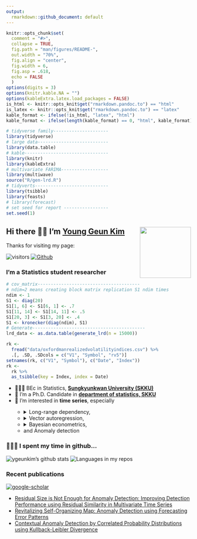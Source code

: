 ```yaml
---
output: 
  rmarkdown::github_document: default
---
```


```r
knitr::opts_chunk$set(
  comment = "#>",
  collapse = TRUE,
  fig.path = "man/figures/README-",
  out.width = "70%",
  fig.align = "center",
  fig.width = 6,
  fig.asp = .618,
  echo = FALSE
  )
options(digits = 3)
options(knitr.kable.NA = "")
options(kableExtra.latex.load_packages = FALSE)
is_html <- knitr::opts_knit$get("rmarkdown.pandoc.to") == "html"
is_latex <- knitr::opts_knit$get("rmarkdown.pandoc.to") == "latex"
kable_format <- ifelse(!is_html, "latex", "html")
kable_format <- ifelse(length(kable_format) == 0, "html", kable_format) # for excecutable
```

```r
# tidyverse family---------------------
library(tidyverse)
# large data---------------------------
library(data.table)
# kable--------------------------------
library(knitr)
library(kableExtra)
# multivariate FARIMA------------------
library(multiwave)
source("R/gen-lrd.R")
# tidyverts----------------------------
library(tsibble)
library(feasts)
# library(forecast)
# set seed for report -----------------
set.seed(1)
```

## Hi there 👋🏼 I'm [Young Geun Kim](https://ygeunkim.github.io) <a href='https://ygeunkim.github.io'><img src='man/images/ygeunlogo.png' align="right" height="139" /></a>

Thanks for visiting my page:

<!-- badges: start -->
![visitors](https://visitor-badge.laobi.icu/badge?page_id=ygeunkim.ygeunkim)
[![Github](https://img.shields.io/github/followers/ygeunkim?label=Follow&style=social)](https://github.com/ygeunkim)
<!-- badges: end -->

### I'm a Statistics student researcher

```r
# cov_matrix---------------------------------------
# ndim=2 means creating block matrix replication S1 ndim times
ndim <- 1
S1 <- diag(20)
S1[1, 6] <- S1[6, 1] <- .7
S1[11, 14] <- S1[14, 11] <- .5
S1[20, 3] <- S1[3, 20] <- .4
S1 <- kronecker(diag(ndim), S1)
# Generate-------------------------------------------
lrd_data <- as.data.table(generate_lrd(n = 15000))
```

```r
rk <- 
  fread("data/oxfordmanrealizedvolatilityindices.csv") %>% 
  .[, .SD, .SDcols = c("V1", "Symbol", "rv5")]
setnames(rk, c("V1", "Symbol"), c("Date", "Index"))
rk <- 
  rk %>% 
  as_tsibble(key = Index, index = Date)
```

<ul>
  <li>🧑🏼‍🎓 BEc in Statistics, <a href="https://www.skku.edu/eng/"><strong>Sungkyunkwan University (SKKU)</strong></a></li>
  <li>🔭 I’m a Ph.D. Candidate in <a href="https://stat.skku.edu/stat/index.do"><strong>department of statistics, SKKU</strong></a></li>
  <li>🤔 I’m interested in <strong>time series</strong>, especially</li>
    <ul>
      <li>
        <details>
          <summary>Long-range dependency,</summary>
```r
lrd_data %>% 
  mutate(id = 1:n()) %>% 
  pivot_longer(-id, names_to = "name", values_to = "value") %>% 
  ggplot(aes(x = id)) +
  geom_path(aes(y = value, colour = name), alpha = .5, show.legend = FALSE) +
  theme_minimal() +
  labs(
    x = element_blank(),
    y = element_blank(),
    title = "Generated LRD Time Series"
  )
```
        </details>
      </li>
      <li>
        <details>
          <summary>Vector autoregression,</summary>
```r
rk %>% 
  filter_index("2015" ~ "2019") %>% 
  autoplot(rv5, alpha = .6) +
  theme_minimal() +
  theme(
    legend.position = "bottom"
  ) +
  scale_color_viridis_d(option = "A") +
  labs(
    x = element_blank(),
    y = "5-min Realized Variance",
    title = "Realized Volatility of Financial Assets (data from Oxford-Man)",
  )
```
        <ul><li>Modeling and forecasting</li></ul>
        <ul><li>High dimensional time series</li></ul>
        <ul><li>Heterogeneous autoregression (HAR)</li></ul>
        </details>
      </li>
      <li>
        <details>
        <summary>Bayesian econometrics,</summary>
          <ul><li>Bayesian VAR modeling</li></ul>
          <ul><li>Nowcasting</li></ul>
        </details>
      </li>
      <li>and Anomaly detection</li>
    </ul>
</ul>

### 🧑🏼‍💻 I spent my time in github...

![ygeunkim's github stats](https://github-readme-stats.vercel.app/api?username=ygeunkim&count_private=true&rank_icon=github&show_icons=true&hide_border=true&theme=solarized-dark)
![Languages in my repos](https://github-readme-stats.vercel.app/api/top-langs/?username=ygeunkim&exclude_repo=ygeunkim.github.io,young-comment,young-giscuscomment,ygeunkim,ygeunkim-blogdown&hide_border=true&langs_count=10&hide=TeX&theme=darcula&layout=compact&custom_title=Languages in my repos)

### Recent publications

[![google-scholar](https://img.shields.io/badge/Google%20Scholar-Click-success?logo=google%20scholar&logoColor=4285F4&style=social)](https://scholar.google.com/citations?user=q-NdjAoAAAAJ&hl=en&authuser=3)

- [Residual Size is Not Enough for Anomaly Detection: Improving Detection Performance using Residual Similarity in Multivariate Time Series](https://ygeunkim.github.io/publication/nndsac/)
- [Revitalizing Self-Organizing Map: Anomaly Detection using Forecasting Error Patterns](https://ygeunkim.github.io/publication/somifip/)
- [Contextual Anomaly Detection by Correlated Probability Distributions using Kullback-Leibler Divergence](https://ygeunkim.github.io/publication/kl_poster/)
